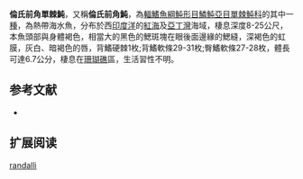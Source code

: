 {{Speciesbox
| name = 倫氏前角單棘魨
| image = 
| status = NE
| status_system = IUCN3.1
| genus = Pervagor
| species = randalli
| authority = [[Hutchins|Hutchins]], 1986
| synonyms = 
}}

'''倫氏前角單棘魨'''，又稱'''倫氏前角魨'''，為[[輻鰭魚綱|輻鰭魚綱]][[魨形目|魨形目]][[鱗魨亞目|鱗魨亞目]][[單棘魨科|單棘魨科]]的其中一[[種|種]]，為熱帶海水魚，分布於西[[印度洋|印度洋]]的[[紅海|紅海]]及[[亞丁灣|亞丁灣]]海域，棲息深度8-25公尺，本魚頭部與身體褐色，相當大的黑色的鰓斑塊在眼後面邊緣的鰓縫，深褐色的虹膜，灰白、暗褐色的唇，背鰭硬棘1枚;背鰭軟條29-31枚;臀鰭軟條27-28枚，體長可達6.7公分，棲息在[[珊瑚礁|珊瑚礁]]區，生活習性不明。
==参考文献==
*{{FishBase_species|genus=Pervagor|species=randalli|year=2014|month=3}}

== 扩展阅读 ==
{{refbegin}}
{{wikispecies-inline|Pervagor randalli|倫氏前角單棘魨}}
{{refend}}
{{Taxonbar|from=Q2558774}}

[[Category:前角單棘魨屬|randalli]]


{{魚類小作品}}